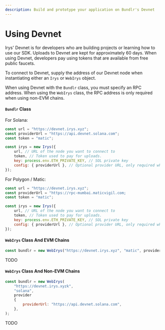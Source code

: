 ```yaml
---
description: Build and prototype your application on Bundlr's Devnet
---
```


# Using Devnet

Irys' Devnet is for developers who are building projects or learning how to use our SDK. Uploads to Devnet are kept for approximately 60 days. When using Devnet, developers pay using tokens that are available from free public faucets.

To connect to Devnet, supply the address of our Devnet node when instantiating either an `Irys` or `WebIrys` object.

When using Devnet with the `Bundlr` class, you must specify an RPC address. When using the `WebIrys` class, the RPC address is only required when using non-EVM chains.

#### `Bundlr` Class

For Solana:

```js
const url = "https://devnet.irys.xyz";
const providerUrl = "https://api.devnet.solana.com";
const token = "matic";

const irys = new Irys({
	url, // URL of the node you want to connect to
	token, // Token used to pay for uploads.
	key: process.env.ETH_PRIVATE_KEY, // SOL private key
	config: { providerUrl }, // Optional provider URL, only required when using Devnet
});
```

For Polygon / Matic:

```js
const url = "https://devnet.irys.xyz";
const providerUrl = "https://rpc-mumbai.maticvigil.com;
const token = "matic";

const irys = new Irys({
	url, // URL of the node you want to connect to
	token, // Token used to pay for uploads.
	key: process.env.ETH_PRIVATE_KEY, // SOL private key
	config: { providerUrl }, // Optional provider URL, only required when using Devnet
});
```

#### `WebIrys` Class And EVM Chains

```js
const bundlr = new WebIrys("https://devnet.irys.xyz", "matic", provider);
```

TODO

#### `WebIrys` Class And Non-EVM Chains

```js
const bundlr = new WebIrys(
	"https://devnet.irys.xyzk",
	"solana",
	provider
	{
		providerUrl: "https://api.devnet.solana.com",
	},
);
```

TODO
